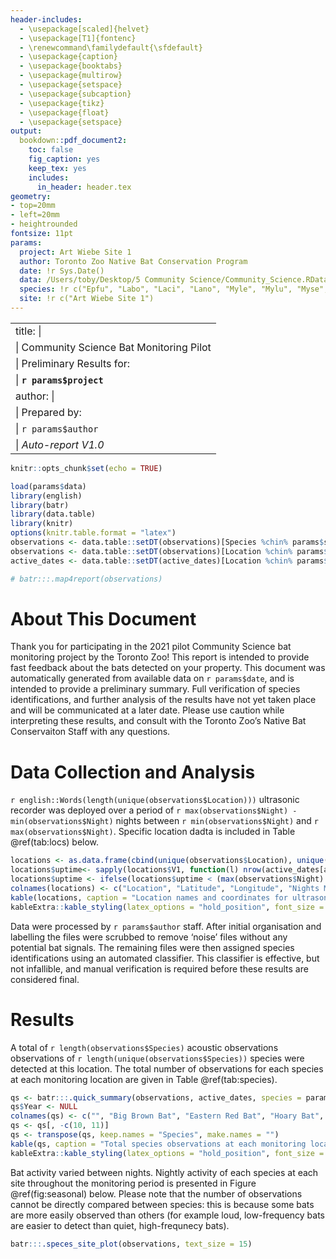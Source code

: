 ```yaml
---
header-includes:
  - \usepackage[scaled]{helvet}
  - \usepackage[T1]{fontenc}
  - \renewcommand\familydefault{\sfdefault}
  - \usepackage{caption}
  - \usepackage{booktabs}
  - \usepackage{multirow}
  - \usepackage{setspace}
  - \usepackage{subcaption}
  - \usepackage{tikz}
  - \usepackage{float}
  - \usepackage{setspace}
output:
  bookdown::pdf_document2: 
    toc: false
    fig_caption: yes
    keep_tex: yes
    includes:
      in_header: header.tex
geometry:
- top=20mm
- left=20mm
- heightrounded
fontsize: 11pt
params:
  project: Art Wiebe Site 1
  author: Toronto Zoo Native Bat Conservation Program
  date: !r Sys.Date()
  data: /Users/toby/Desktop/5 Community Science/Community_Science.RData
  species: !r c("Epfu", "Labo", "Laci", "Lano", "Myle", "Mylu", "Myse", "Pesu")
  site: !r c("Art Wiebe Site 1")
---
```


---
title: |
    | Community Science Bat Monitoring Pilot
    | Preliminary Results for:
    | **`r params$project`**
author: |
    | Prepared by:
    | `r params$author`
    | *Auto-report V1.0*
---

```r
knitr::opts_chunk$set(echo = TRUE)
```

```r
load(params$data)
library(english)
library(batr)
library(data.table)
library(knitr)
options(knitr.table.format = "latex") 
observations <- data.table::setDT(observations)[Species %chin% params$species]
observations <- data.table::setDT(observations)[Location %chin% params$site]
active_dates <- data.table::setDT(active_dates)[Location %chin% params$site]
```

```r
# batr:::.map4report(observations)
```


# About This Document {-}

Thank you for participating in the 2021 pilot Community Science bat monitoring project by the Toronto Zoo! This report is intended to provide fast feedback about the bats detected on your property. This document was automatically generated from available data on `r params$date`, and is intended to provide a preliminary summary. Full verification of species identifications, and further analysis of the results have not yet taken place and will be communicated at a later date. Please use caution while interpreting these results, and consult with the Toronto Zoo's Native Bat Conservaiton Staff with any questions. 

# Data Collection and Analysis

`r english::Words(length(unique(observations$Location)))` ultrasonic recorder was deployed over a period of `r max(observations$Night) - min(observations$Night)` nights between `r min(observations$Night)` and `r max(observations$Night)`. Specific location dadta is included in Table \@ref(tab:locs) below.

```r
locations <- as.data.frame(cbind(unique(observations$Location), unique(observations$Latitude), unique(observations$Longitude)))
locations$uptime<- sapply(locations$V1, function(l) nrow(active_dates[active_dates$Location==l & active_dates$Log_Count > 0.5,]))
locations$uptime <- ifelse(locations$uptime < (max(observations$Night) - min(observations$Night)), locations$uptime, (max(observations$Night) - min(observations$Night)) )
colnames(locations) <- c("Location", "Latitude", "Longitude", "Nights Monitored")
kable(locations, caption = "Location names and coordinates for ultrasonic recorders included in these data.") %>% kableExtra::row_spec(0,bold=TRUE) %>%
kableExtra::kable_styling(latex_options = "hold_position", font_size = 10)
```

Data were processed by `r params$author` staff. After initial organisation and labelling the files were scrubbed to remove 'noise' files without any potential bat signals. The remaining files were then assigned species identifications using an automated classifier. This classifier is effective, but not infallible, and manual verification is required before these results are considered final. 

\newpage

# Results

A total of `r length(observations$Species)` acoustic observations observations of `r length(unique(observations$Species))` species were detected at this location. The total number of observations for each species at each monitoring location are given in Table \@ref(tab:species). 

```r
qs <- batr:::.quick_summary(observations, active_dates, species = params$species)
qs$Year <- NULL
colnames(qs) <- c("", "Big Brown Bat", "Eastern Red Bat", "Hoary Bat", "Silver-haired Bat", "Eastern Small-footed Myotis", "Little Brown Myotis", "Northern Myotis", "Tri-colored Bat", "Number of Nights Monitored")
qs <- qs[, -c(10, 11)]
qs <- transpose(qs, keep.names = "Species", make.names = "")
kable(qs, caption = "Total species observations at each monitoring location.") %>% kableExtra::row_spec(0,bold=TRUE) %>%
kableExtra::kable_styling(latex_options = "hold_position", font_size = 10)
```

Bat activity varied between nights. Nightly activity of each species at each site throughout the monitoring period is presented in Figure \@ref(fig:seasonal) below. Please note that the number of observations cannot be directly compared between species: this is because some bats are more easily observed than others (for example loud, low-frequency bats are easier to detect than quiet, high-frequnecy bats). 

```r
batr:::.speces_site_plot(observations, text_size = 15)
```
